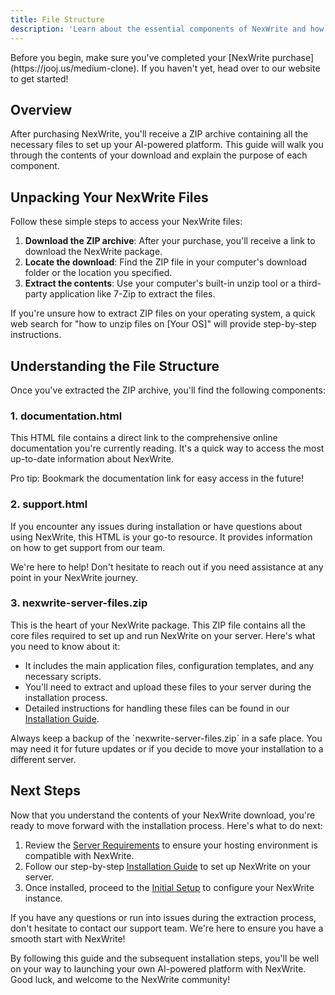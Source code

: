 ```yaml
---
title: File Structure
description: 'Learn about the essential components of NexWrite and how to navigate the files you receive after purchase. This guide will help you understand the contents of your download, setting you up for a smooth installation process.'
---
```


<Note>
  Before you begin, make sure you've completed your [NexWrite purchase](https://jooj.us/medium-clone). If you haven't yet, head over to our website to get started!
</Note>

## Overview

After purchasing NexWrite, you'll receive a ZIP archive containing all the necessary files to set up your AI-powered platform. This guide will walk you through the contents of your download and explain the purpose of each component.

## Unpacking Your NexWrite Files

Follow these simple steps to access your NexWrite files:

1. **Download the ZIP archive**: After your purchase, you'll receive a link to download the NexWrite package.
2. **Locate the download**: Find the ZIP file in your computer's download folder or the location you specified.
3. **Extract the contents**: Use your computer's built-in unzip tool or a third-party application like 7-Zip to extract the files.

<Tip>
  If you're unsure how to extract ZIP files on your operating system, a quick web search for "how to unzip files on [Your OS]" will provide step-by-step instructions.
</Tip>

## Understanding the File Structure

Once you've extracted the ZIP archive, you'll find the following components:

### 1. documentation.html

This HTML file contains a direct link to the comprehensive online documentation you're currently reading. It's a quick way to access the most up-to-date information about NexWrite.

<Info>
  Pro tip: Bookmark the documentation link for easy access in the future!
</Info>

### 2. support.html

If you encounter any issues during installation or have questions about using NexWrite, this HTML is your go-to resource. It provides information on how to get support from our team.

<Note>
  We're here to help! Don't hesitate to reach out if you need assistance at any point in your NexWrite journey.
</Note>

### 3. nexwrite-server-files.zip

This is the heart of your NexWrite package. This ZIP file contains all the core files required to set up and run NexWrite on your server. Here's what you need to know about it:

- It includes the main application files, configuration templates, and any necessary scripts.
- You'll need to extract and upload these files to your server during the installation process.
- Detailed instructions for handling these files can be found in our [Installation Guide](/get-started/installation).

<Warning>
  Always keep a backup of the `nexwrite-server-files.zip` in a safe place. You may need it for future updates or if you decide to move your installation to a different server.
</Warning>

## Next Steps

Now that you understand the contents of your NexWrite download, you're ready to move forward with the installation process. Here's what to do next:

1. Review the [Server Requirements](/get-started/server-requirements) to ensure your hosting environment is compatible with NexWrite.
2. Follow our step-by-step [Installation Guide](/get-started/installation) to set up NexWrite on your server.
3. Once installed, proceed to the [Initial Setup](/get-started/initial-setup) to configure your NexWrite instance.

<Card title="Need Help?" icon="life-ring" href="mailto:support@NexWrite.com">
  If you have any questions or run into issues during the extraction process, don't hesitate to contact our support team. We're here to ensure you have a smooth start with NexWrite!
</Card>

By following this guide and the subsequent installation steps, you'll be well on your way to launching your own AI-powered platform with NexWrite. Good luck, and welcome to the NexWrite community!